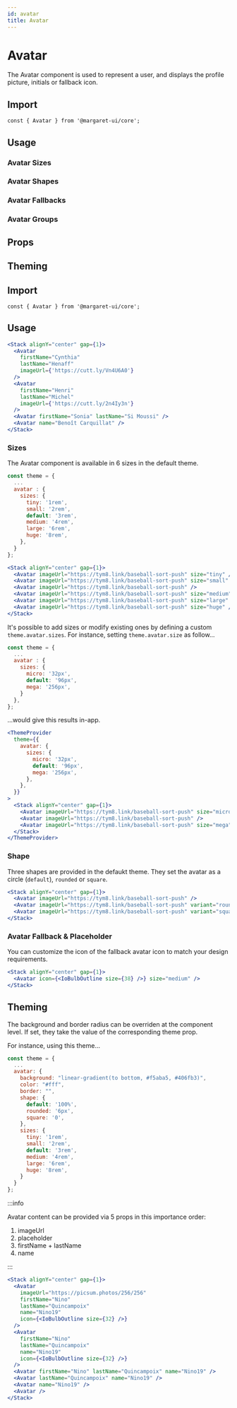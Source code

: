 ```yaml
---
id: avatar
title: Avatar
---
```



# Avatar

The Avatar component is used to represent a user, and displays the profile picture, initials or fallback icon.

## Import 

```shell
const { Avatar } from '@margaret-ui/core';
```

## Usage 

### Avatar Sizes

### Avatar Shapes

### Avatar Fallbacks

### Avatar Groups









## Props 





## Theming


## Import

```shell
const { Avatar } from '@margaret-ui/core';
```

## Usage

```jsx live
<Stack alignY="center" gap={1}>
  <Avatar
    firstName="Cynthia"
    lastName="Henaff"
    imageUrl={'https://cutt.ly/Vn4U6A0'}
  />
  <Avatar
    firstName="Henri"
    lastName="Michel"
    imageUrl={'https://cutt.ly/2n4Iy3n'}
  />
  <Avatar firstName="Sonia" lastName="Si Moussi" />
  <Avatar name="Benoît Carquillat" />
</Stack>
```

### Sizes

The Avatar component is available in 6 sizes in the default theme.

```js title="theme.js"
const theme = {
  ...
  avatar : {
    sizes: {
      tiny: '1rem',
      small: '2rem',
      default: '3rem',
      medium: '4rem',
      large: '6rem',
      huge: '8rem',
    },
  }
};
```

```jsx live
<Stack alignY="center" gap={1}>
  <Avatar imageUrl="https://tym8.link/baseball-sort-push" size="tiny" />
  <Avatar imageUrl="https://tym8.link/baseball-sort-push" size="small" />
  <Avatar imageUrl="https://tym8.link/baseball-sort-push" />
  <Avatar imageUrl="https://tym8.link/baseball-sort-push" size="medium" />
  <Avatar imageUrl="https://tym8.link/baseball-sort-push" size="large" />
  <Avatar imageUrl="https://tym8.link/baseball-sort-push" size="huge" />
</Stack>
```

It's possible to add sizes or modify existing ones by defining a custom `theme.avatar.sizes`. For instance, setting `theme.avatar.size` as follow…

```js title="theme.js"
const theme = {
  ...
  avatar : {
    sizes: {
      micro: '32px',
      default: '96px',
      mega: '256px',
    }
  },
};
```

…would give this results in-app.

```jsx live
<ThemeProvider
  theme={{
    avatar: {
      sizes: {
        micro: '32px',
        default: '96px',
        mega: '256px',
      },
    },
  }}
>
  <Stack alignY="center" gap={1}>
    <Avatar imageUrl="https://tym8.link/baseball-sort-push" size="micro" />
    <Avatar imageUrl="https://tym8.link/baseball-sort-push" />
    <Avatar imageUrl="https://tym8.link/baseball-sort-push" size="mega" />
  </Stack>
</ThemeProvider>
```

### Shape

Three shapes are provided in the defaukt theme. They set the avatar as a circle (`default`), `rounded` or `square`.

```jsx live
<Stack alignY="center" gap={1}>
  <Avatar imageUrl="https://tym8.link/baseball-sort-push" />
  <Avatar imageUrl="https://tym8.link/baseball-sort-push" variant="rounded" />
  <Avatar imageUrl="https://tym8.link/baseball-sort-push" variant="square" />
</Stack>
```

### Avatar Fallback & Placeholder

You can customize the icon of the fallback avatar icon to match your design requirements.

```jsx live
<Stack alignY="center" gap={1}>
  <Avatar icon={<IoBulbOutline size={38} />} size="medium" />
</Stack>
```

## Theming

The background and border radius can be overriden at the component level.
If set, they take the value of the corresponding theme prop.

For instance, using this theme…

```js title="theme.js"
const theme = {
  ...
  avatar: {
    background: "linear-gradient(to bottom, #f5aba5, #406fb3)",
    color: "#fff",
    border: "",
    shape: {
      default: '100%',
      rounded: '6px',
      square: '0',
    },
    sizes: {
      tiny: '1rem',
      small: '2rem',
      default: '3rem',
      medium: '4rem',
      large: '6rem',
      huge: '8rem',
    }
  }
};
```

<!-- ## Props

<Props>
  <Props.Prop name="firstName" type="string" />
  <Props.Prop name="lastName" type="string" />
  <Props.Prop name="name" type="string" />
  <Props.Prop name="imageUrl" type="string" />
  <Props.Prop
    name="placeholder"
    type="React.ReactElement"
    description="Fallback icon"
  />
  <Props.Prop
    name="size"
    type='"tiny" | "small" | "default" | "medium" | "huge"'
  />
  <Props.Prop
    name="shape"
    description="Changes the appearance of the button"
    type='"default" | "rounded" | "square"'
  />
</Props> -->

:::info

Avatar content can be provided via 5 props in this importance order:

1. imageUrl
2. placeholder
3. firstName + lastName
4. name

:::

```jsx live
<Stack alignY="center" gap={1}>
  <Avatar
    imageUrl="https://picsum.photos/256/256"
    firstName="Nino"
    lastName="Quincampoix"
    name="Nino19"
    icon={<IoBulbOutline size={32} />}
  />
  <Avatar
    firstName="Nino"
    lastName="Quincampoix"
    name="Nino19"
    icon={<IoBulbOutline size={32} />}
  />
  <Avatar firstName="Nino" lastName="Quincampoix" name="Nino19" />
  <Avatar lastName="Quincampoix" name="Nino19" />
  <Avatar name="Nino19" />
  <Avatar />
</Stack>
```

